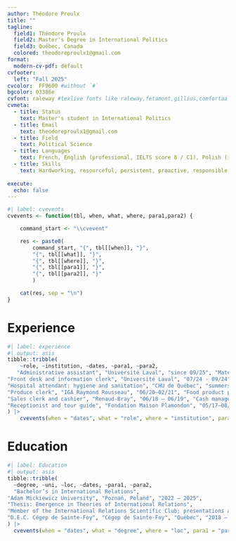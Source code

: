 ```yaml
---
author: Théodore Proulx
title: ""
tagline: 
  field1: Théodore Proulx
  field2: Master's Degree in International Politics
  field3: Québec, Canada
  colored: theodoreproulx1@gmail.com
format:
  modern-cv-pdf: default
cvfooter:
  left: "Fall 2025"
cvcolor:  FF9600 #without `#`
bgcolor: 03386e 
cvfont: raleway #texlive fonts like raleway,fetamont,gillius,comfortaa
cvmeta:
  - title: Status
    text: Master's student in International Politics
  - title: Email
    text: theodoreproulx1@gmail.com 
  - title: Field
    text: Political Science
  - title: Languages
    text: French, English (professional, IELTS score 8 / C1), Polish (intermediate), Spanish (beginner), Ukrainian (beginner)
  - title: Skills
    text: Hardworking, resourceful, persistent, proactive, responsible, independent, creative, methodical
 
execute:
  echo: false
---
```


```r
#| label: cvevents
cvevents <- function(tbl, when, what, where, para1,para2) {

    command_start <- "\\cvevent"

    res <- paste0(
        command_start, "{", tbl[[when]], "}", 
        "{", tbl[[what]], "}",
        "{", tbl[[where]], "}",
        "{", tbl[[para1]], "}",
        "{", tbl[[para2]], "}"
        )

    cat(res, sep = "\n")
}
```


# Experience


```r
#| label: experience
#| output: asis
tibble::tribble(
    ~role, ~institution, ~dates, ~para1, ~para2,
   "Administrative assistant", "Université Laval", "since 09/25", "Material management", "Room setup",
"Front desk and information clerk", "Université Laval", "07/24 - 09/24", "Permit sales", "Customer service",
"Hospital attendant: hygiene and sanitation", "CHU de Québec", "summers 2021–2023", "Hospital environment maintenance", "Room cleaning",
"Produce clerk", "IGA Raymond Rousseau", "06/20–02/21", "Food product placement", "Customer service",
"Sales clerk and cashier", "Renaud-Bray", "06/18 – 06/19", "Cash management", "Literary recommendations",
"Receptionist and tour guide", "Fondation Maison Plamondon", "05/17–08/17", "Guided tours", "Exhibit maintenance",
) |>
    cvevents(when = "dates", what = "role", where = "institution", para1 = "para1", para2 = "para2")
```

# Education

```r
#| label: Education
#| output: asis
tibble::tribble(
  ~degree, ~uni, ~loc, ~dates, ~para1, ~para2,
  "Bachelor’s in International Relations",
"Adam Mickiewicz University", "Poznań, Poland", "2022 – 2025",
"Thesis: Emergence in Theories of International Relations",
"Member of the International Relations Scientific Club; presentations at the Beyond Europe (2024) and Neoliberal Decline (2025) conferences",
"D.E.C. Cégep de Sainte-Foy", "Cégep de Sainte-Foy", "Québec", "2018 – 2021", "Diploma in Social Sciences", "Diploma in Music (no distinction)"
) |>
  cvevents(when = "dates", what = "degree", where = "loc", para1 = "para1", para2 = "para2")
```
